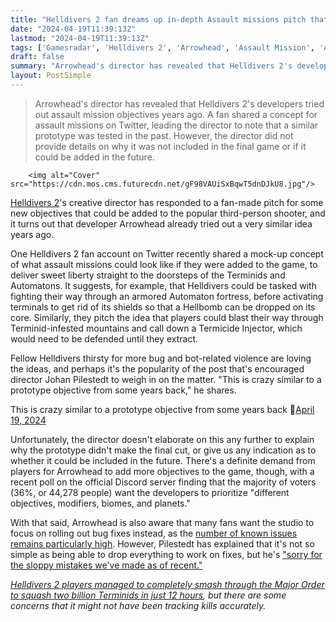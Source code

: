 ```yaml
---
title: "Helldivers 2 fan dreams up in-depth Assault missions pitch that the game's director calls 'crazy similar to a prototype objective from some years back'"
date: "2024-04-19T11:39:13Z"
lastmod: "2024-04-19T11:39:13Z"
tags: ['Gamesradar', 'Helldivers 2', 'Arrowhead', 'Assault Mission', 'Automaton Fortress', 'Terminid-Infested Mountains', 'Assault Mission', 'Terminids', 'Bugs', 'Bots', 'New Objectives', 'Gameplay', 'Bugs', 'Fixes', 'Content', 'New Content', 'Bug Fixes', 'Sloppy Mistakes']
draft: false
summary: "Arrowhead's director has revealed that Helldivers 2's developers tried out assault mission objectives years ago. A fan shared a concept for assault missions on Twitter, leading the director to note that a similar prototype was tested in the past. However, the director did not provide details on why it was not included in the final game or if it could be added in the future."
layout: PostSimple
---
```

> Arrowhead's director has revealed that Helldivers 2's developers tried out assault mission objectives years ago. A fan shared a concept for assault missions on Twitter, leading the director to note that a similar prototype was tested in the past. However, the director did not provide details on why it was not included in the final game or if it could be added in the future.


        <img alt="Cover" src="https://cdn.mos.cms.futurecdn.net/gF98VAUiSxBqwT5dnDJkU8.jpg"/>
        
[<u>Helldivers 2</u>](https://www.gamesradar.com/helldivers-2-guide/)'s creative director has responded to a fan-made pitch for some new objectives that could be added to the popular third-person shooter, and it turns out that developer Arrowhead already tried out a very similar idea years ago.

One Helldivers 2 fan account on Twitter recently shared a mock-up concept of what assault missions could look like if they were added to the game, to deliver sweet liberty straight to the doorsteps of the Terminids and Automatons. It suggests, for example, that Helldivers could be tasked with fighting their way through an armored Automaton fortress, before activating terminals to get rid of its shields so that a Hellbomb can be dropped on its core. Similarly, they pitch the idea that players could blast their way through Terminid-infested mountains and call down a Termicide Injector, which would need to be defended until they extract.

Fellow Helldivers thirsty for more bug and bot-related violence are loving the ideas, and perhaps it's the popularity of the post that's encouraged director Johan Pilestedt to weigh in on the matter. "This is crazy similar to a prototype objective from some years back," he shares.

This is crazy similar to a prototype objective from some years back 🤣[April 19, 2024](https://twitter.com/Pilestedt/status/1781185139319431678)

Unfortunately, the director doesn't elaborate on this any further to explain why the prototype didn't make the final cut, or give us any indication as to whether it could be included in the future. There's a definite demand from players for Arrowhead to add more objectives to the game, though, with a recent poll on the official Discord server finding that the majority of voters (36%, or 44,278 people) want the developers to prioritize "different objectives, modifiers, biomes, and planets." 

With that said, Arrowhead is also aware that many fans want the studio to focus on rolling out bug fixes instead, as the [<u>number of known issues remains particularly high</u>](https://www.gamesradar.com/helldivers-2-patch-confirms-what-must-be-wretched-automaton-sabotage-because-none-of-my-weapons-are-working-as-intended/). However, Pilestedt has explained that it's not so simple as being able to drop everything to work on fixes, but he's [<u>"sorry for the sloppy mistakes we've made as of recent."</u>](https://www.gamesradar.com/as-helldivers-2-fans-call-for-bug-fixes-over-new-content-director-apologizes-for-the-sloppy-mistakes-weve-made-as-of-recent-and-knows-we-can-do-better-as-a-studio/)

[<u><em>Helldivers 2 players managed to completely smash through the Major Order to squash two billion Terminids in just 12 hours</em></u>](https://www.gamesradar.com/helldivers-2-players-think-theyve-squished-2-billion-terminids-in-12-hours-but-some-are-worried-the-latest-major-order-was-tracking-kills-wrong/)*, but there are some concerns that it might not have been tracking kills accurately.*
        